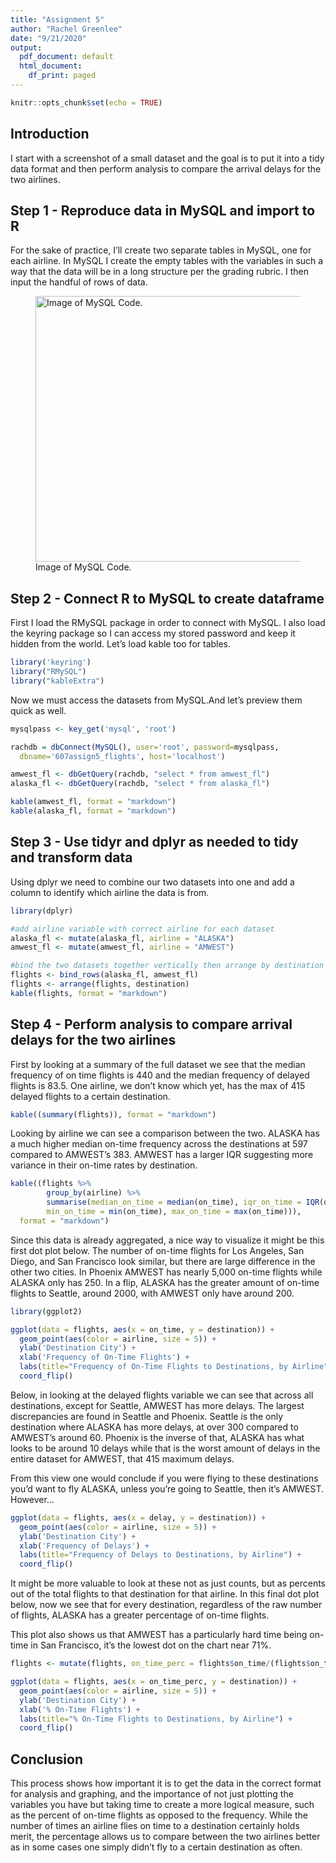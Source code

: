 ```yaml
---
title: "Assignment 5"
author: "Rachel Greenlee"
date: "9/21/2020"
output:
  pdf_document: default
  html_document:
    df_print: paged
---
```


```r
knitr::opts_chunk$set(echo = TRUE)
```

## Introduction
I start with a screenshot of a small dataset and the goal is to put it into a tidy data format and then perform analysis to compare the arrival delays for the two airlines. 

## Step 1 - Reproduce data in MySQL and import to R

For the sake of practice, I'll create two separate tables in MySQL, one for each airline. In MySQL I create the empty tables with the variables in such a way that the data will be in a long structure per the grading rubric. I then input the handful of rows of data.

![Image of MySQL Code.](/My Drive/DS/R Programming/DATA607/Assign5/sql_screenshot.png){height=425px}

\newpage
## Step 2 - Connect R to MySQL to create dataframe

First I load the RMySQL package in order to connect with MySQL. I also load the keyring package so I can access my stored password and keep it hidden from the world. Let's load kable too for tables.

```r
library('keyring')
library("RMySQL")
library("kableExtra")
```

Now we must access the datasets from MySQL.And let's preview them quick as well.

```r
mysqlpass <- key_get('mysql', 'root')

rachdb = dbConnect(MySQL(), user='root', password=mysqlpass, 
  dbname='607assign5_flights', host='localhost')

amwest_fl <- dbGetQuery(rachdb, "select * from amwest_fl")
alaska_fl <- dbGetQuery(rachdb, "select * from alaska_fl")

kable(amwest_fl, format = "markdown")
kable(alaska_fl, format = "markdown")
```

## Step 3 - Use tidyr and dplyr as needed to tidy and transform data

Using dplyr we need to combine our two datasets into one and add a column to identify which airline the data is from.

```r
library(dplyr)
```

```r
#add airline variable with correct airline for each dataset
alaska_fl <- mutate(alaska_fl, airline = "ALASKA")
amwest_fl <- mutate(amwest_fl, airline = "AMWEST")

#bind the two datasets together vertically then arrange by destination
flights <- bind_rows(alaska_fl, amwest_fl)
flights <- arrange(flights, destination)
kable(flights, format = "markdown")
```



## Step 4 - Perform analysis to compare arrival delays for the two airlines
First by looking at a summary of the full dataset we see that the median frequency of on time flights is 440 and the median frequency of delayed flights is 83.5. One airline, we don't know which yet, has the max of 415 delayed flights to a certain destination. 

```r
kable((summary(flights)), format = "markdown")


```


Looking by airline we can see a comparison between the two. ALASKA has a much higher median on-time frequency across the destinations at 597 compared to AMWEST's 383. AMWEST has a larger IQR suggesting more variance in their on-time rates by destination. 
```r

kable((flights %>%
        group_by(airline) %>%
        summarise(median_on_time = median(on_time), iqr_on_time = IQR(on_time), 
        min_on_time = min(on_time), max_on_time = max(on_time))), 
  format = "markdown")

```

\newpage
Since this data is already aggregated, a nice way to visualize it might be this first dot plot below. The number of on-time flights for Los Angeles, San Diego, and San Francisco look similar, but there are large difference in the other two cities. In Phoenix AMWEST has nearly 5,000 on-time flights while ALASKA only has 250. In a flip, ALASKA has the greater amount of on-time flights to Seattle, around 2000, with AMWEST only have around 200.

```r
library(ggplot2)
```


```r
ggplot(data = flights, aes(x = on_time, y = destination)) +
  geom_point(aes(color = airline, size = 5)) +
  ylab('Destination City') +
  xlab('Frequency of On-Time Flights') +
  labs(title="Frequency of On-Time Flights to Destinations, by Airline") +
  coord_flip()
```

\newpage
Below, in looking at the delayed flights variable we can see that across all destinations, except for Seattle, AMWEST has more delays. The largest discrepancies are found in Seattle and Phoenix. Seattle is the only destination where ALASKA has more delays, at over 300 compared to AMWEST's around 60. Phoenix is the inverse of that, ALASKA has what looks to be around 10 delays while that is the worst amount of delays in the entire dataset for AMWEST, that 415 maximum delays.  

From this view one would conclude if you were flying to these destinations you'd want to fly ALASKA, unless you're going to Seattle, then it's AMWEST. However...

```r
ggplot(data = flights, aes(x = delay, y = destination)) +
  geom_point(aes(color = airline, size = 5)) +
  ylab('Destination City') +
  xlab('Frequency of Delays') +
  labs(title="Frequency of Delays to Destinations, by Airline") +
  coord_flip()
```

\clearpage
It might be more valuable to look at these not as just counts, but as percents out of the total flights to that destination for that airline. In this final dot plot below, now we see that for every destination, regardless of the raw number of flights, ALASKA has a greater percentage of on-time flights.  

This plot also shows us that AMWEST has a particularly hard time being on-time in San Francisco, it's the lowest dot on the chart near 71%. 

```r
flights <- mutate(flights, on_time_perc = flights$on_time/(flights$on_time + flights$delay))

ggplot(data = flights, aes(x = on_time_perc, y = destination)) +
  geom_point(aes(color = airline, size = 5)) +
  ylab('Destination City') +
  xlab('% On-Time Flights') +
  labs(title="% On-Time Flights to Destinations, by Airline") +
  coord_flip()

```

## Conclusion  
This process shows how important it is to get the data in the correct format for analysis and graphing, and the importance of not just plotting the variables you have but taking time to create a more logical measure, such as the percent of on-time flights as opposed to the frequency. While the number of times an airline flies on time to a destination certainly holds merit, the percentage allows us to compare between the two airlines better as in some cases one simply didn't fly to a certain destination as often. 